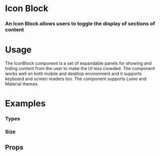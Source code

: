 
<Meta title="Atoms|Icon/Icon Block" component={IconBlock} />

# Icon Block

### An Icon Block allows users to toggle the display of sections of content

<Preview withToolbar>
  <Story name="Standard">
       <IconBlock>
          <Icon icon="circle_solid" />
          <Icon icon="circle_solid" variant="info" />
          <Icon icon="circle_solid" variant="success" />
        </IconBlock>
  </Story>
</Preview>

# Usage

The IconBlock component is a set of expandable panels for showing and hiding content from the user to make the UI less crowded. The component works well on both mobile and desktop environment and it supports keyboard and screen readers too. The component supports Lumo and Material themes.

# Examples

### Types

<Preview>
  <Story name="Types">
   <Grid>
        <IconBlock>
          <Icon icon="circle_solid" />
        </IconBlock>
        <IconBlock>
          <Icon icon="circle_solid" />
          <Icon icon="circle_solid" variant="info" />
        </IconBlock>
        <IconBlock>
          <Icon icon="circle_solid" />
          <Icon icon="circle_solid" variant="info" />
          <Icon icon="circle_solid" variant="success" />
        </IconBlock>
        <IconBlock>
          <Icon icon="circle_solid" />
          <Icon icon="circle_solid" variant="info" />
          <Icon icon="circle_solid" variant="success" />
          <Icon icon="circle_solid" variant="warning" />
        </IconBlock>
        <IconBlock>
          <Icon icon="circle_solid" />
          <Icon icon="circle_solid" variant="info" />
          <Icon icon="circle_solid" variant="success" />
          <Icon icon="circle_solid" variant="warning" />
          <Icon icon="circle_solid" variant="alert" />
        </IconBlock>
        <IconBlock>
          <Icon icon="circle_solid" />
          <Icon icon="circle_solid" variant="info" />
          <Icon icon="circle_solid" variant="success" />
          <Icon icon="circle_solid" variant="warning" />
          <Icon icon="circle_solid" variant="alert" />
          <Icon icon="circle_solid" />
        </IconBlock>
      </Grid>
  </Story>
</Preview>

### Size

<Preview>
  <Story name="Size">
<Grid columns="1" gap="xl">
        <IconBlock data={[
  {
    icon: "bookmark",
    onClick: true,
  },
  {
    icon: "calendar",
    disabled: true,
  },
  {
    icon: "call",
    spin: true,
  },
  {
    icon: "delete",
    variant: "alert",
  },
  {
    icon: "chat",
    pulse: true,
  },
  {
    icon: "edit",
  },
]} size="xs" />
        <IconBlock data={[
  {
    icon: "bookmark",
    onClick: true,
  },
  {
    icon: "calendar",
    disabled: true,
  },
  {
    icon: "call",
    spin: true,
  },
  {
    icon: "delete",
    variant: "alert",
  },
  {
    icon: "chat",
    pulse: true,
  },
  {
    icon: "edit",
  },
]} size="sm" />
        <IconBlock data={[
  {
    icon: "bookmark",
    onClick: true,
  },
  {
    icon: "calendar",
    disabled: true,
  },
  {
    icon: "call",
    spin: true,
  },
  {
    icon: "delete",
    variant: "alert",
  },
  {
    icon: "chat",
    pulse: true,
  },
  {
    icon: "edit",
  },
]} />
        <IconBlock data={[
  {
    icon: "bookmark",
    onClick: true,
  },
  {
    icon: "calendar",
    disabled: true,
  },
  {
    icon: "call",
    spin: true,
  },
  {
    icon: "delete",
    variant: "alert",
  },
  {
    icon: "chat",
    pulse: true,
  },
  {
    icon: "edit",
  },
]} size="lg" />
        <IconBlock data={[
  {
    icon: "bookmark",
    onClick: true,
  },
  {
    icon: "calendar",
    disabled: true,
  },
  {
    icon: "call",
    spin: true,
  },
  {
    icon: "delete",
    variant: "alert",
  },
  {
    icon: "chat",
    pulse: true,
  },
  {
    icon: "edit",
  },
]} size="xl" />
        <IconBlock data={[
  {
    icon: "bookmark",
    onClick: true,
  },
  {
    icon: "calendar",
    disabled: true,
  },
  {
    icon: "call",
    spin: true,
  },
  {
    icon: "delete",
    variant: "alert",
  },
  {
    icon: "chat",
    pulse: true,
  },
  {
    icon: "edit",
  },
]} size="2xl" />
        <IconBlock data={[
  {
    icon: "bookmark",
    onClick: true,
  },
  {
    icon: "calendar",
    disabled: true,
  },
  {
    icon: "call",
    spin: true,
  },
  {
    icon: "delete",
    variant: "alert",
  },
  {
    icon: "chat",
    pulse: true,
  },
  {
    icon: "edit",
  },
]} size="3xl" />
        <IconBlock data={[
  {
    icon: "bookmark",
    onClick: true,
  },
  {
    icon: "calendar",
    disabled: true,
  },
  {
    icon: "call",
    spin: true,
  },
  {
    icon: "delete",
    variant: "alert",
  },
  {
    icon: "chat",
    pulse: true,
  },
  {
    icon: "edit",
  },
]} size="4xl" />
      </Grid>
  </Story>
</Preview>




## Props

<Props of={IconBlock} />